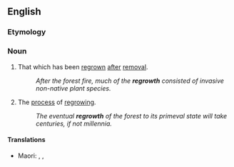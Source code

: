 ==English==

===Etymology===
{{prefix|re|growth|lang=en}}

===Noun===
{{en-noun|-|s}}

# That which has been [[regrown]] [[after]] [[removal]].
#: ''After the forest fire, much of the '''regrowth''' consisted of invasive non-native plant species.''
# The [[process]] of [[regrow]]ing.
#: ''The eventual '''regrowth''' of the forest to its primeval state will take centuries, if not millennia.''

====Translations====
{{trans-top|vegetation that returns to an area after the origin vegetation has been removed}}
* Maori: {{t|mi|ururua}}, {{t|mi|waiheuheu}}, {{t|mi|pariri}} {{qualifier|refers to the process when occurring in a clearing}}
{{trans-mid}}
{{trans-bottom}}